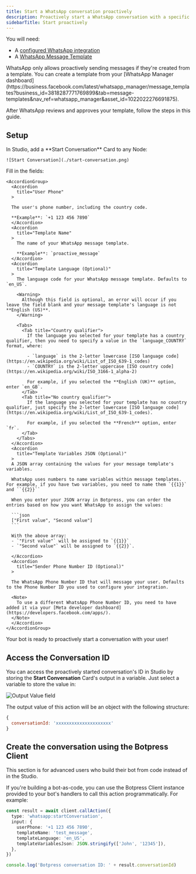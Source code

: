 ```yaml
---
title: Start a WhatsApp conversation proactively
description: Proactively start a WhatsApp conversation with a specific user.
sidebarTitle: Start proactively
---
```


<Info>
  You will need:

  - A [configured WhatsApp integration](./introduction.mdx)
  - A [WhatsApp Message Template](https://developers.facebook.com/docs/whatsapp/message-templates/guidelines/)
</Info>

<Note>
  WhatsApp only allows proactively sending messages if they're created from a template. You can create a template from your [WhatsApp Manager dashboard](https://business.facebook.com/latest/whatsapp_manager/message_templates?business_id=3818287771769899&tab=message-templates&nav_ref=whatsapp_manager&asset_id=1022022276691875).

  After WhatsApp reviews and approves your template, follow the steps in this guide.
</Note>

## Setup

<Steps titleSize="h3">
  <Step title="Add the Start Conversation Card">
    In Studio, add a **Start Conversation** Card to any Node:

    ![Start Conversation](./start-conversation.png)

  </Step>
  <Step title="Fill in the required fields">
    Fill in the fields:

    <AccordionGroup>
      <Accordion
        title="User Phone"
      >

      The user's phone number, including the country code.
      
      **Example**: `+1 123 456 7890`
      </Accordion>
      <Accordion
        title="Template Name"
      >
        The name of your WhatsApp message template.

        **Example**: `proactive_message`
      </Accordion>
      <Accordion
        title="Template Language (Optional)"
      >
        The language code for your WhatsApp message template. Defaults to `en_US`.

        <Warning>
          Although this field is optional, an error will occur if you leave the field blank and your message template's language is not **English (US)**.
        </Warning>

        <Tabs>
          <Tab title="Country qualifier">
            If the language you selected for your template has a country qualifier, then you need to specify a value in the `language_COUNTRY` format, where:

            - `language` is the 2-letter lowercase [ISO language code](https://en.wikipedia.org/wiki/List_of_ISO_639-1_codes)
            - `COUNTRY` is the 2-letter uppercase [ISO country code](https://en.wikipedia.org/wiki/ISO_3166-1_alpha-2)

            For example, if you selected the **English (UK)** option, enter `en_GB`.
          </Tab>
          <Tab title="No country qualifier">
            If the language you selected for your template has no country qualifier, just specify the 2-letter lowercase [ISO language code](https://en.wikipedia.org/wiki/List_of_ISO_639-1_codes).

            For example, if you selected the **French** option, enter `fr`.
          </Tab>
        </Tabs>
      </Accordion>
      <Accordion
        title="Template Variables JSON (Optional)"
      >
      A JSON array containing the values for your message template's variables.

      WhatsApp uses numbers to name variables within message templates. For example, if you have two variables, you need to name them `{{1}}` and ``{{2}}``

      When you enter your JSON array in Botpress, you can order the entries based on how you want WhatsApp to assign the values:

      ```json
      ["First value", "Second value"]
      ```

      With the above array:
      - `"First value"` will be assigned to `{{1}}`
      - `"Second value"` will be assigned to `{{2}}`.

      </Accordion>
      <Accordion
        title="Sender Phone Number ID (Optional)"
      >
      
      The WhatsApp Phone Number ID that will message your user. Defaults to the Phone Number ID you used to configure your integration.

      <Note>
        To use a different WhatsApp Phone Number ID, you need to have added it via your [Meta developer dashboard](https://developers.facebook.com/apps/).
      </Note>
      </Accordion>
    </AccordionGroup>
  </Step>
</Steps>

<Check>
  Your bot is ready to proactively start a conversation with your user! 
</Check>

## Access the Conversation ID

You can access the proactively started conversation's ID in Studio by storing the **Start Conversation** Card's output in a variable. Just select a variable to store the value in:

![Output Value field](./output-value.png)

The output value of this action will be an object with the following structure:

```js
{
  conversationId: 'xxxxxxxxxxxxxxxxxxxxx'
}
```

## Create the conversation using the Botpress Client

<Note>
  This section is for advanced users who build their bot from code instead of in the Studio.
</Note>

If you're building a bot-as-code, you can use the Botpress Client instance provided to your bot's handlers to call this action programmatically. For example:

```ts
const result = await client.callAction({
  type: 'whatsapp:startConversation',
  input: {
    userPhone: '+1 123 456 7890',
    templateName: 'test_message',
    templateLanguage: 'en_US',
    templateVariablesJson: JSON.stringify(['John', '12345']),
  },
})

console.log('Botpress conversation ID: ' + result.conversationId)
```
